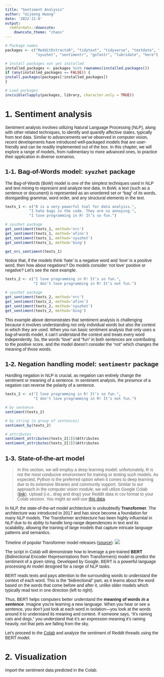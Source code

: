 ```yaml
---
title: "Sentiment Analysis"
author: "Uijeong Hwang"
date: '2022-11-8'
output:
  rmdformats::downcute:
    downcute_theme: "chaos"
---
```


<style type="text/css">
  body{
  font-family: Arial;
  }
</style>

```r
# Package names
packages <- c("RedditExtractoR", "tidytext", "tidyverse", "textdata", "magrittr",
              "syuzhet", "sentimentr", "gofastr", "lubridate", "here")

# Install packages not yet installed
installed_packages <- packages %in% rownames(installed.packages())
if (any(installed_packages == FALSE)) {
install.packages(packages[!installed_packages])
}

# Load packages
invisible(lapply(packages, library, character.only = TRUE))
```
  
# 1. Sentiment analysis  
  
Sentiment analysis involves utilizing Natural Language Processing (NLP), along with other related techniques, to identify and quantify affective states, typically from text data. Similar to advancements we've observed in computer vision, recent developments have introduced well-packaged models that are user-friendly and can be readily implemented out of the box. In this chapter, we will explore a range of models, from rudimentary to more advanced ones, to practice their application in diverse scenarios.

## 1-1. Bag-of-Words model: `syuzhet` package  

The Bag-of-Words (BoW) model is one of the simplest techniques used in NLP and text mining to represent and analyze text data. In BoW, a text (such as a sentence or document) is represented as an unordered set or "bag" of its words, disregarding grammar, word order, and any structural elements in the text. 

```r
texts_1 <- c("R is a very powerful tool for data analysis.",
           "I hate bugs in the code. They are so annoying.",
           "I love programming in R! It’s so fun.")

# syuzhet package
get_sentiment(texts_1, method='nrc')
get_sentiment(texts_1, method='afinn')
get_sentiment(texts_1, method='syuzhet')
get_sentiment(texts_1, method='bing')

get_nrc_sentiment(texts_1)
```

Notice that, if the models think 'hate' is a negative word and 'love' is a positive word, then how about negations? Do models consider 'not love' positive or negative?  Let's see the next example.

```r
texts_2 <- c("I love programming in R! It’s so fun.",
             "I don't love programming in R! It’s not fun.")

# syuzhet package
get_sentiment(texts_2, method='nrc')
get_sentiment(texts_2, method='afinn')
get_sentiment(texts_2, method='syuzhet')
get_sentiment(texts_2, method='bing')
```

This example above demonstrates that sentiment analysis is challenging because it involves understanding not only individual words but also the context in which they are used. When you run basic sentiment analysis that only uses a bag-of-words model, it can't understand the context and treats every word independently. So, the words "love" and "fun" in both sentences are contributing to the positive score, and the model doesn't consider the "not" which changes the meaning of those words.
  
## 1-2. Negation handling model: `sentimentr` package  

Handling negation in NLP is crucial, as negation can entirely change the sentiment or meaning of a sentence. In sentiment analysis, the presence of a negation can reverse the polarity of a sentence.

```r
texts_2 <- c("I love programming in R! It’s so fun.",
             "I don't love programming in R! It’s not fun.")

# by sentence
sentiment(texts_2)

# by string (a group of sentences)
sentiment_by(texts_2)
```

```r
# attributes
sentiment_attributes(texts_2[1])$Attributes
sentiment_attributes(texts_2[2])$Attributes
```
  
## 1-3. State-of-the-art model

> In this section, we will employ a deep learning model; unfortunately, R is not the most conducive environment for training or testing such models. As expected, Python is the preferred option when it comes to deep learning due to its extensive libraries and community support. Similar to our approach in the computer vision module, we will utilize Google Colab ([link](https://colab.research.google.com/drive/1rynmZRcvB052PFaVQ2DsHrMYD1vyPN4Y?usp=sharing)). Upload (i.e., drag and drop) your Reddit data in csv format to your Colab session. You might as well use [this data](https://raw.githubusercontent.com/ujhwang/UrbanAnalytics2023/main/Lab/module_5/sample_reddit.csv).

In NLP, the state-of-the-art model architecture is undoubtedly **Transformer**. The architecture was introduced in 2017 and has since become a foundation for many NLP models. The Transformer architecture has been highly influential in NLP due to its ability to handle long-range dependencies in text and its scalability, allowing the training of large models that capture intricate language patterns and semantics.

Timeline of popular Transformer model releases ([source](https://huggingface.co/blog/bert-101#1-what-is-bert-used-for)):
![](transformer_timeline.png)

The script in Colab will demonstrate how to leverage a pre-trained **BERT** (Bidirectional Encoder Representations from Transformers) model to predict the sentiment of a given string. Developed by Google, BERT is a powerful language processing AI model designed for a range of NLP tasks.

BERT reads texts and pays attention to the surrounding words to understand the context of each word. This is the “bidirectional” part, as it learns about the word based on the words that come before and after it, unlike older models which typically read text in one direction (left to right).

Thus, BERT helps computers better understand the **meaning of words** ***in a sentence***. Imagine you’re learning a new language. When you hear or see a sentence, you don’t just look at each word in isolation—you look at the words around it to understand its meaning and context. If someone says, “It’s raining cats and dogs,” you understand that it’s an expression meaning it’s raining heavily, not that pets are falling from the sky.

Let's proceed to the [Colab](https://colab.research.google.com/drive/1rynmZRcvB052PFaVQ2DsHrMYD1vyPN4Y?usp=sharing) and analyze the sentiment of Reddit threads using the BERT model.

# 2. Visualization

Import the sentiment data predicted in the Colab.
















